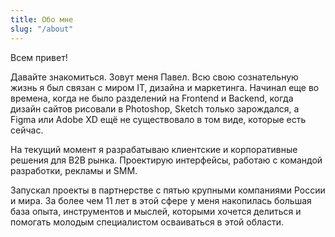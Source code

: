 ```yaml
---
title: Обо мне
slug: "/about"
---
```


Всем привет!

Давайте знакомиться. Зовут меня Павел. Всю свою сознательную жизнь я был связан с миром IT, дизайна и маркетинга. Начинал еще во времена, когда не было разделений на Frontend и Backend, когда дизайн сайтов рисовали в Photoshop, Sketch только зарождался, а Figma или Adobe XD ещё не существовало в том виде, которые есть сейчас. 

На текущий момент я разрабатываю клиентские и корпоративные решения для B2B рынка. Проектирую интерфейсы, работаю с командой разработки, рекламы и SMM. 

Запускал проекты в партнерстве с пятью крупными компаниями России и мира. За более чем 11 лет в этой сфере у меня накопилась большая база опыта, инструментов и мыслей, которыми хочется делиться и помогать молодым специалистом осваиваться в этой области.
